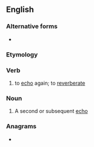 {{also|re-echo}}
==English==

===Alternative forms===
* {{l|en|reëcho}}

===Etymology===
{{prefix|en|re|echo}}

===Verb===
{{en-verb}}

# to [[echo]] again; to [[reverberate]]

===Noun===
{{en-noun|s|reechoes}}

# A second or subsequent [[echo]]

===Anagrams===
* {{anagrams|en|a=ceehor|cheero|choree|cohere|echoer}}